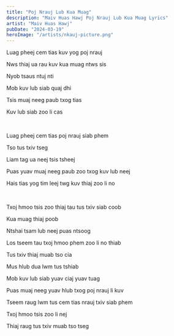 ```yaml
---
title: "Poj Nrauj Lub Kua Muag"
description: "Maiv Huas Hawj Poj Nrauj Lub Kua Muag Lyrics"
artist: "Maiv Huas Hawj"
pubDate: "2024-03-19"
heroImage: "/artists/nkauj-picture.png"
---
```


Luag pheej cem tias kuv yog poj nrauj

Nws thiaj ua rau kuv kua muag ntws sis

Nyob tsaus ntuj nti

Mob kuv lub siab quaj dhi

Tsis muaj neeg paub txog tias

Kuv lub siab zoo li cas

<br />

Luag pheej cem tias poj nrauj siab phem

Tso tus txiv tseg

Liam tag ua neej tsis tsheej

Puas yuav muaj neeg paub zoo txog kuv lub neej

Hais tias yog tim leej twg kuv thiaj zoo li no

<br />

Txoj hmoo tsis zoo thiaj tau tus txiv siab coob

Kua muag thiaj poob

Ntshai tsam lub neej puas ntsoog

Los tseem tau txoj hmoo phem zoo li no thiab

Tus txiv thiaj muab tso cia

Mus hlub dua lwm tus tshiab

Mob kuv lub siab yuav ciaj yuav tuag

Puas muaj neeg yuav hlub txog poj nrauj li kuv

Tseem raug lwm tus cem tias nrauj txiv siab phem

Txoj hmoo tsis zoo li nej

Thiaj raug tus txiv muab tso tseg
